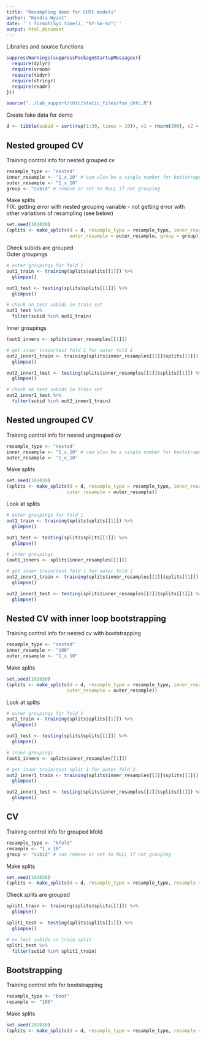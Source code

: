---
title: "Resampling demo for CHTC models"
author: "Kendra Wyant"
date: '`r format(Sys.time(), "%Y-%m-%d")`'
output: html_document
---

Libraries and source functions
```{r}
suppressWarnings(suppressPackageStartupMessages({
  require(dplyr)
  require(vroom) 
  require(tidyr)
  require(stringr)
  require(readr)
})) 

source("../lab_support/chtc/static_files/fun_chtc.R")
```


Create fake data for demo
```{r}
d <- tibble(subid = sort(rep(1:30, times = 10)), x1 = rnorm(300), x2 = rnorm(300), y = rbinom(300,1,.5))
```

## Nested grouped CV
Training control info for nested grouped cv
```{r}
resample_type <- "nested" 
inner_resample <- "1_x_10" # can also be a single number for bootstrapping (i.e., 100)
outer_resample <- "1_x_10" 
group <- "subid" # remove or set to NULL if not grouping
```

Make splits    
FIX: getting error with nested grouping variable - not getting error with other variations of resampling (see below)
```{r}
set.seed(102030)
(splits <- make_splits(d = d, resample_type = resample_type, inner_resample = inner_resample, 
                       outer_resample = outer_resample, group = group))
```

Check subids are grouped   
Outer groupings
```{r}
# outer groupings for fold 1
out1_train <- training(splits$splits[[1]]) %>%
  glimpse()

out1_test <- testing(splits$splits[[1]]) %>%
  glimpse()

# check no test subids in train set
out1_test %>%
  filter(subid %in% out1_train)
```

Inner groupings
```{r}
(out1_inners <- splits$inner_resamples[[1]])

# get inner train/test fold 1 for outer fold 2
out2_inner1_train <- training(splits$inner_resamples[[2]]$splits[[1]]) %>%
  glimpse()

out2_inner1_test <- testing(splits$inner_resamples[[2]]$splits[[1]]) %>%
  glimpse()

# check no test subids in train set
out2_inner1_test %>%
  filter(subid %in% out2_inner1_train)
```

## Nested ungrouped CV
Training control info for nested ungrouped cv
```{r}
resample_type <- "nested" 
inner_resample <- "1_x_10" # can also be a single number for bootstrapping (i.e., 100)
outer_resample <- "1_x_10" 
```

Make splits
```{r}
set.seed(102030)
(splits <- make_splits(d = d, resample_type = resample_type, inner_resample = inner_resample,
                      outer_resample = outer_resample))
```

Look at splits
```{r}
# outer groupings for fold 1
out1_train <- training(splits$splits[[1]]) %>%
  glimpse()

out1_test <- testing(splits$splits[[1]]) %>%
  glimpse()

# inner groupings
(out1_inners <- splits$inner_resamples[[1]])

# get inner train/test fold 1 for outer fold 2
out2_inner1_train <- training(splits$inner_resamples[[2]]$splits[[1]]) %>%
  glimpse()

out2_inner1_test <- testing(splits$inner_resamples[[2]]$splits[[1]]) %>%
  glimpse()
```



## Nested CV with inner loop bootstrapping
Training control info for nested cv with bootstrapping
```{r}
resample_type <- "nested" 
inner_resample <- "100" 
outer_resample <- "1_x_10" 
```

Make splits
```{r}
set.seed(102030)
(splits <- make_splits(d = d, resample_type = resample_type, inner_resample = inner_resample, 
                      outer_resample = outer_resample))
```

Look at splits
```{r}
# outer groupings for fold 1
out1_train <- training(splits$splits[[1]]) %>%
  glimpse()

out1_test <- testing(splits$splits[[1]]) %>%
  glimpse()

# inner groupings
(out1_inners <- splits$inner_resamples[[1]])

# get inner train/test split 1 for outer fold 2
out2_inner1_train <- training(splits$inner_resamples[[2]]$splits[[1]]) %>%
  glimpse()

out2_inner1_test <- testing(splits$inner_resamples[[2]]$splits[[1]]) %>%
  glimpse()
```


## CV
Training control info for grouped kfold
```{r}
resample_type <- "kfold" 
resample <- "1_x_10" 
group <- "subid" # can remove or set to NULL if not grouping
```

Make splits
```{r}
set.seed(102030)
(splits <- make_splits(d = d, resample_type = resample_type, resample = resample, group = group))
```

Check splits are grouped
```{r}
split1_train <- training(splits$splits[[1]]) %>% 
  glimpse()

split1_test <- testing(splits$splits[[1]]) %>% 
  glimpse()

# no test subids in train split
split1_test %>% 
  filter(subid %in% split1_train)
```




## Bootstrapping
Training control info for bootstrapping
```{r}
resample_type <- "boot" 
resample <- "100" 
```

Make splits
```{r}
set.seed(102030)
(splits <- make_splits(d = d, resample_type = resample_type, resample = resample))
```


